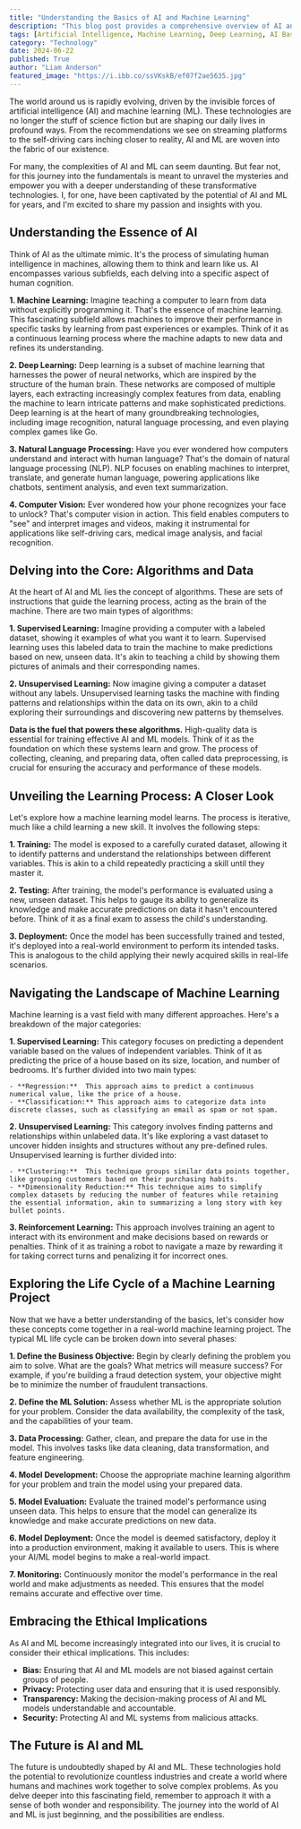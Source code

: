 ```yaml
---
title: "Understanding the Basics of AI and Machine Learning"
description: "This blog post provides a comprehensive overview of AI and machine learning, covering the fundamentals, key concepts, and real-world applications. It's a great starting point for anyone interested in understanding these transformative technologies."
tags: [Artificial Intelligence, Machine Learning, Deep Learning, AI Basics, ML Fundamentals, Data Science, Algorithms, Computer Vision, Natural Language Processing, Data Analysis, Technology]
category: "Technology"
date: 2024-06-22
published: True
author: "Liam Anderson"
featured_image: "https://i.ibb.co/ssVKskB/ef07f2ae5635.jpg"
---
```



The world around us is rapidly evolving, driven by the invisible forces of artificial intelligence (AI) and machine learning (ML). These technologies are no longer the stuff of science fiction but are shaping our daily lives in profound ways. From the recommendations we see on streaming platforms to the self-driving cars inching closer to reality, AI and ML are woven into the fabric of our existence. 

For many, the complexities of AI and ML can seem daunting. But fear not, for this journey into the fundamentals is meant to unravel the mysteries and empower you with a deeper understanding of these transformative technologies. I, for one, have been captivated by the potential of AI and ML for years, and I'm excited to share my passion and insights with you.

## Understanding the Essence of AI

Think of AI as the ultimate mimic. It's the process of simulating human intelligence in machines, allowing them to think and learn like us.  AI encompasses various subfields, each delving into a specific aspect of human cognition. 

**1. Machine Learning:** Imagine teaching a computer to learn from data without explicitly programming it. That's the essence of machine learning. This fascinating subfield allows machines to improve their performance in specific tasks by learning from past experiences or examples.  Think of it as a continuous learning process where the machine adapts to new data and refines its understanding.

**2. Deep Learning:** Deep learning is a subset of machine learning that harnesses the power of neural networks, which are inspired by the structure of the human brain. These networks are composed of multiple layers, each extracting increasingly complex features from data, enabling the machine to learn intricate patterns and make sophisticated predictions. Deep learning is at the heart of many groundbreaking technologies, including image recognition, natural language processing, and even playing complex games like Go.

**3. Natural Language Processing:** Have you ever wondered how computers understand and interact with human language? That's the domain of natural language processing (NLP).  NLP focuses on enabling machines to interpret, translate, and generate human language, powering applications like chatbots, sentiment analysis, and even text summarization.  

**4. Computer Vision:**  Ever wondered how your phone recognizes your face to unlock?  That's computer vision in action.  This field enables computers to "see" and interpret images and videos, making it instrumental for applications like self-driving cars, medical image analysis, and facial recognition.

##  Delving into the Core: Algorithms and Data

At the heart of AI and ML lies the concept of algorithms. These are sets of instructions that guide the learning process, acting as the brain of the machine.  There are two main types of algorithms:

**1. Supervised Learning:** Imagine providing a computer with a labeled dataset, showing it examples of what you want it to learn.  Supervised learning uses this labeled data to train the machine to make predictions based on new, unseen data.  It's akin to teaching a child by showing them pictures of animals and their corresponding names.

**2. Unsupervised Learning:**  Now imagine giving a computer a dataset without any labels.  Unsupervised learning tasks the machine with finding patterns and relationships within the data on its own, akin to a child exploring their surroundings and discovering new patterns by themselves.  

**Data is the fuel that powers these algorithms.**  High-quality data is essential for training effective AI and ML models.  Think of it as the foundation on which these systems learn and grow.  The process of collecting, cleaning, and preparing data, often called data preprocessing, is crucial for ensuring the accuracy and performance of these models.  

## Unveiling the Learning Process: A Closer Look

Let's explore how a machine learning model learns. The process is iterative, much like a child learning a new skill.  It involves the following steps:

**1. Training:**  The model is exposed to a carefully curated dataset, allowing it to identify patterns and understand the relationships between different variables.  This is akin to a child repeatedly practicing a skill until they master it.

**2. Testing:** After training, the model's performance is evaluated using a new, unseen dataset. This helps to gauge its ability to generalize its knowledge and make accurate predictions on data it hasn't encountered before.  Think of it as a final exam to assess the child's understanding.

**3. Deployment:**  Once the model has been successfully trained and tested, it's deployed into a real-world environment to perform its intended tasks. This is analogous to the child applying their newly acquired skills in real-life scenarios.

## Navigating the Landscape of Machine Learning

Machine learning is a vast field with many different approaches.  Here's a breakdown of the major categories:

**1. Supervised Learning:** This category focuses on predicting a dependent variable based on the values of independent variables.  Think of it as predicting the price of a house based on its size, location, and number of bedrooms.  It's further divided into two main types:

    - **Regression:**  This approach aims to predict a continuous numerical value, like the price of a house.
    - **Classification:** This approach aims to categorize data into discrete classes, such as classifying an email as spam or not spam.

**2. Unsupervised Learning:**  This category involves finding patterns and relationships within unlabeled data. It's like exploring a vast dataset to uncover hidden insights and structures without any pre-defined rules.  Unsupervised learning is further divided into:

    - **Clustering:**  This technique groups similar data points together, like grouping customers based on their purchasing habits.
    - **Dimensionality Reduction:** This technique aims to simplify complex datasets by reducing the number of features while retaining the essential information, akin to summarizing a long story with key bullet points.

**3. Reinforcement Learning:** This approach involves training an agent to interact with its environment and make decisions based on rewards or penalties. Think of it as training a robot to navigate a maze by rewarding it for taking correct turns and penalizing it for incorrect ones.

## Exploring the Life Cycle of a Machine Learning Project

Now that we have a better understanding of the basics, let's consider how these concepts come together in a real-world machine learning project. The typical ML life cycle can be broken down into several phases:

**1. Define the Business Objective:** Begin by clearly defining the problem you aim to solve. What are the goals? What metrics will measure success?  For example, if you're building a fraud detection system, your objective might be to minimize the number of fraudulent transactions.

**2. Define the ML Solution:**  Assess whether ML is the appropriate solution for your problem.  Consider the data availability, the complexity of the task, and the capabilities of your team.

**3. Data Processing:**  Gather, clean, and prepare the data for use in the model.  This involves tasks like data cleaning, data transformation, and feature engineering.

**4. Model Development:**  Choose the appropriate machine learning algorithm for your problem and train the model using your prepared data.

**5. Model Evaluation:**  Evaluate the trained model's performance using unseen data. This helps to ensure that the model can generalize its knowledge and make accurate predictions on new data.

**6. Model Deployment:** Once the model is deemed satisfactory, deploy it into a production environment, making it available to users.  This is where your AI/ML model begins to make a real-world impact.

**7. Monitoring:**  Continuously monitor the model's performance in the real world and make adjustments as needed.  This ensures that the model remains accurate and effective over time.

## Embracing the Ethical Implications

As AI and ML become increasingly integrated into our lives, it is crucial to consider their ethical implications.  This includes:

- **Bias:**  Ensuring that AI and ML models are not biased against certain groups of people.
- **Privacy:** Protecting user data and ensuring that it is used responsibly.
- **Transparency:**  Making the decision-making process of AI and ML models understandable and accountable.
- **Security:**  Protecting AI and ML systems from malicious attacks.

## The Future is AI and ML

The future is undoubtedly shaped by AI and ML. These technologies hold the potential to revolutionize countless industries and create a world where humans and machines work together to solve complex problems. As you delve deeper into this fascinating field, remember to approach it with a sense of both wonder and responsibility.  The journey into the world of AI and ML is just beginning, and the possibilities are endless. 